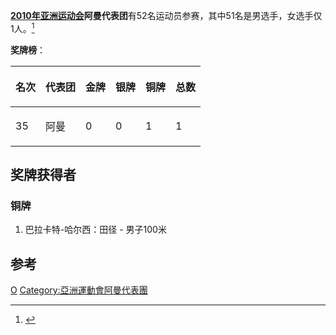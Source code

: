 {{Infobox Country Asian Games
|NOC=OMA
|year=2010
|competitors= 75
|sports=
|flagbearer=
|gold=
|silver=
|bronze=1
|total=1
|rank=35
}}
'''[[2010年亚洲运动会|2010年亚洲运动会]]阿曼代表团'''有52名运动员参赛，其中51名是男选手，女选手仅1人。<ref>{{Cite web |url=http://www.gz2010.cn/info/CHN_CHN/ZZ/ZZS102A_@@@@@@@@@@@@@@@@@CHN_NOC=OMA.html |title=第16届亚洲运动会官方网站-阿曼参赛项目 |accessdate=2010-11-23 |archive-date=2019-01-25 |archive-url=https://web.archive.org/web/20190125130515/http://www.gz2010.cn/info/CHN_CHN/ZZ/ZZS102A_@@@@@@@@@@@@@@@@@CHN_NOC=OMA.html |dead-url=no }}</ref>

'''奖牌榜'''：
{| class="wikitable"
|-
! 名次 !! 代表团 !! 金牌 !! 银牌 !! 铜牌 !! 总数
|-
| 35 || 阿曼 || 0 || 0 || 1|| 1
|}

==奖牌获得者==
===铜牌===
#巴拉卡特-哈尔西：田径 - 男子100米

==参考==
<references/>

{{2010年亚洲运动会代表团}}

[[Category:2010年亚洲运动会代表团|O]]
[[Category:亞洲運動會阿曼代表團|Category:亞洲運動會阿曼代表團]]